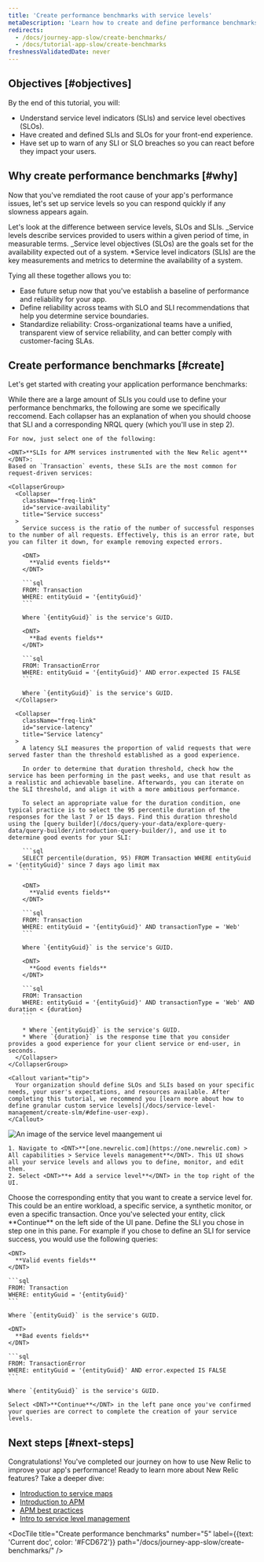 ```yaml
---
title: 'Create performance benchmarks with service levels'
metaDescription: 'Learn how to create and define performance benchmarks with service levels.'
redirects:
  - /docs/journey-app-slow/create-benchmarks/
  - /docs/tutorial-app-slow/create-benchmarks
freshnessValidatedDate: never
---
```


## Objectives [#objectives]

By the end of this tutorial, you will:

* Understand service level indicators (SLIs) and service level obectives (SLOs).
* Have created and defined SLIs and SLOs for your front-end experience.
* Have <InlinePopover type="alerts"/> set up to warn of any SLI or SLO breaches so you can react before they impact your users.

## Why create performance benchmarks [#why]

Now that you've remdiated the root cause of your app's performance issues, let's set up service levels so you can respond quickly if any slowness appears again.

Let's look at the difference between service levels, SLOs and SLIs.
_Service levels describe services provided to users within a given period of time, in measurable terms.
_Service level objectives (SLOs) are the goals set for the availability expected out of a system.
\*Service level indicators (SLIs) are the key measurements and metrics to determine the availability of a system.

Tying all these together allows you to:

* Ease future setup now that you've establish a baseline of performance and reliability for your app.
* Define reliability across teams with SLO and SLI recommendations that help you determine service boundaries.
* Standardize reliability: Cross-organizational teams have a unified, transparent view of service reliability, and can better comply with customer-facing SLAs.

## Create performance benchmarks [#create]

Let's get started with creating your application performance benchmarks:

<Steps>
  <Step>
    While there are a large amount of SLIs you could use to define your performance benchmarks, the following are some we specifically reccomend. Each collapser has an explanation of when you should choose that SLI and a corresponding NRQL query (which you'll use in step 2).

    For now, just select one of the following:

    <DNT>**SLIs for APM services instrumented with the New Relic agent**</DNT>:
    Based on `Transaction` events, these SLIs are the most common for request-driven services:

    <CollapserGroup>
      <Collapser
        className="freq-link"
        id="service-availability"
        title="Service success"
      >
        Service success is the ratio of the number of successful responses to the number of all requests. Effectively, this is an error rate, but you can filter it down, for example removing expected errors.

        <DNT>
          **Valid events fields**
        </DNT>

        ```sql
        FROM: Transaction
        WHERE: entityGuid = '{entityGuid}'
        ```

        Where `{entityGuid}` is the service's GUID.

        <DNT>
          **Bad events fields**
        </DNT>

        ```sql
        FROM: TransactionError
        WHERE: entityGuid = '{entityGuid}' AND error.expected IS FALSE
        ```

        Where `{entityGuid}` is the service's GUID.
      </Collapser>

      <Collapser
        className="freq-link"
        id="service-latency"
        title="Service latency"
      >
        A latency SLI measures the proportion of valid requests that were served faster than the threshold established as a good experience.

        In order to determine that duration threshold, check how the service has been performing in the past weeks, and use that result as a realistic and achievable baseline. Afterwards, you can iterate on the SLI threshold, and align it with a more ambitious performance.

        To select an appropriate value for the duration condition, one typical practice is to select the 95 percentile duration of the responses for the last 7 or 15 days. Find this duration threshold using the [query builder](/docs/query-your-data/explore-query-data/query-builder/introduction-query-builder/), and use it to determine good events for your SLI:

        ```sql
        SELECT percentile(duration, 95) FROM Transaction WHERE entityGuid = '{entityGuid}' since 7 days ago limit max
        ```

        <DNT>
          **Valid events fields**
        </DNT>

        ```sql
        FROM: Transaction
        WHERE: entityGuid = '{entityGuid}' AND transactionType = 'Web'
        ```

        Where `{entityGuid}` is the service's GUID.

        <DNT>
          **Good events fields**
        </DNT>

        ```sql
        FROM: Transaction
        WHERE: entityGuid = '{entityGuid}' AND transactionType = 'Web' AND duration < {duration}
        ```

        * Where `{entityGuid}` is the service's GUID.
        * Where `{duration}` is the response time that you consider provides a good experience for your client service or end-user, in seconds.
      </Collapser>
    </CollapserGroup>

    <Callout variant="tip">
      Your organization should define SLOs and SLIs based on your specific needs, your user's expectations, and resources available. After completing this tutorial, we recommend you [learn more about how to define granular custom service levels](/docs/service-level-management/create-slm/#define-user-exp).
    </Callout>
  </Step>

  <Step>
    <img
      title="SLI ui"
      alt="An image of the service level maangement ui"
      src="/images/sonic_screenshot-full_sli-ui-overview.webp"
    />

    1. Navigate to <DNT>**[one.newrelic.com](https://one.newrelic.com) > All capabilities > Service levels management**</DNT>. This UI shows all your service levels and allows you to define, monitor, and edit them.
    2. Select <DNT>**+ Add a service level**</DNT> in the top right of the UI.
  </Step>

  <Step>
    Choose the corresponding entity that you want to create a service level for. This could be an entire workload, a specific service, a synthetic monitor, or even a specific transaction. Once you've selected your entity, click <DNT>**Continue**</DNT> on the left side of the UI pane.
  </Step>

  <Step>
    Define the SLI you chose in step one in this pane. For example if you chose to define an SLI for service success, you would use the following queries:

    <DNT>
      **Valid events fields**
    </DNT>

    ```sql
    FROM: Transaction
    WHERE: entityGuid = '{entityGuid}'
    ```

    Where `{entityGuid}` is the service's GUID.

    <DNT>
      **Bad events fields**
    </DNT>

    ```sql
    FROM: TransactionError
    WHERE: entityGuid = '{entityGuid}' AND error.expected IS FALSE
    ```

    Where `{entityGuid}` is the service's GUID.

    Select <DNT>**Continue**</DNT> in the left pane once you've confirmed your queries are correct to complete the creation of your service levels.
  </Step>
</Steps>

## Next steps [#next-steps]

Congratulations! You've completed our journey on how to use New Relic to improve your app's performance! Ready to learn more about New Relic features? Take a deeper dive:

* [Introduction to service maps](/docs/new-relic-solutions/new-relic-one/ui-data/service-maps/introduction-service-maps/)
* [Introduction to APM](/introduction-apm/)
* [APM best practices](/docs/new-relic-solutions/best-practices-guides/full-stack-observability/apm-best-practices-guide/)
* [Intro to service level management](/docs/service-level-management/intro-slm/)

<DocTiles numbered>
  <DocTile
    title="Prepare to triage your application"
    path="/docs/journey-app-slow/root-causes"
  />

  <DocTile
    title="Identify problematic transactions"
    path="/docs/journey-app-slow/problematic-transactions"
  />
</DocTiles>

<DocTiles>
  <DocTile
    title="Identify slow database queries"
    number="3"
    path="/docs/journey-app-slow/slow-database-queries"
  />

  <DocTile
    title="Identify slow external services"
    number="4"
    path="/docs/journey-app-slow/external-services"
  />

  <DocTile
    title="Create performance benchmarks"
    number="5"
    label={{text: 'Current doc', color: '#FCD672'}}
    path="/docs/journey-app-slow/create-benchmarks/"
  />
</DocTiles>
